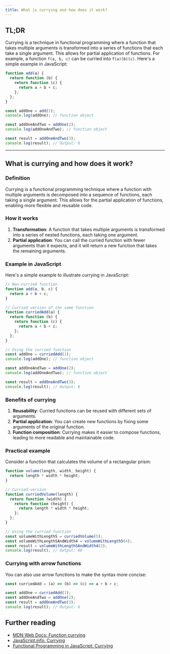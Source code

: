 ```yaml
---
title: What is currying and how does it work?
---
```


## TL;DR

Currying is a technique in functional programming where a function that takes multiple arguments is transformed into a series of functions that each take a single argument. This allows for partial application of functions. For example, a function `f(a, b, c)` can be curried into `f(a)(b)(c)`. Here's a simple example in JavaScript:

```js live
function add(a) {
  return function (b) {
    return function (c) {
      return a + b + c;
    };
  };
}

const addOne = add(1);
console.log(addOne); // function object

const addOneAndTwo = addOne(2);
console.log(addOneAndTwo); // function object

const result = addOneAndTwo(3);
console.log(result); // Output: 6
```

---

## What is currying and how does it work?

### Definition

Currying is a functional programming technique where a function with multiple arguments is decomposed into a sequence of functions, each taking a single argument. This allows for the partial application of functions, enabling more flexible and reusable code.

### How it works

1. **Transformation**: A function that takes multiple arguments is transformed into a series of nested functions, each taking one argument.
2. **Partial application**: You can call the curried function with fewer arguments than it expects, and it will return a new function that takes the remaining arguments.

### Example in JavaScript

Here's a simple example to illustrate currying in JavaScript:

```js live
// Non-curried function
function add(a, b, c) {
  return a + b + c;
}

// Curried version of the same function
function curriedAdd(a) {
  return function (b) {
    return function (c) {
      return a + b + c;
    };
  };
}

// Using the curried function
const addOne = curriedAdd(1);
console.log(addOne); // function object

const addOneAndTwo = addOne(2);
console.log(addOneAndTwo); // function object

const result = addOneAndTwo(3);
console.log(result); // Output: 6
```

### Benefits of currying

1. **Reusability**: Curried functions can be reused with different sets of arguments.
2. **Partial application**: You can create new functions by fixing some arguments of the original function.
3. **Function composition**: Currying makes it easier to compose functions, leading to more readable and maintainable code.

### Practical example

Consider a function that calculates the volume of a rectangular prism:

```js live
function volume(length, width, height) {
  return length * width * height;
}

// Curried version
function curriedVolume(length) {
  return function (width) {
    return function (height) {
      return length * width * height;
    };
  };
}

// Using the curried function
const volumeWithLength5 = curriedVolume(5);
const volumeWithLength5AndWidth4 = volumeWithLength5(4);
const result = volumeWithLength5AndWidth4(3);
console.log(result); // Output: 60
```

### Currying with arrow functions

You can also use arrow functions to make the syntax more concise:

```js live
const curriedAdd = (a) => (b) => (c) => a + b + c;

const addOne = curriedAdd(1);
const addOneAndTwo = addOne(2);
const result = addOneAndTwo(3);
console.log(result); // Output: 6
```

## Further reading

- [MDN Web Docs: Function currying](https://developer.mozilla.org/en-US/docs/Glossary/Currying)
- [JavaScript.info: Currying](https://javascript.info/currying)
- [Functional Programming in JavaScript: Currying](https://www.sitepoint.com/currying-in-functional-javascript/)
